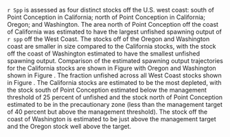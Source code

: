 
`r Spp` is assessed as four distinct stocks off the U.S. west coast: south of Point Conception in California; north of Point Conception in California; Oregon; and Washington. The area north of Point Conception off the coast of California was estimated to have the largest unfished spawning output of `r spp` off the West Coast. The stocks off of the Oregon and Washington coast are smaller in size compared to the California stocks, with the stock off the coast of Washington estimated to have the smallest unfished spawning output.  Comparison of the estimated spawning output trajectories for the California stocks are shown in Figure \ref{fig:ssb-ca-compare} with Oregon and Washington shown in Figure \ref{fig:ssb-orwa-compare}.  The fraction unfished across all West Coast stocks shown in Figure \ref{fig:depl-compare}. The California stocks are estimated to be the most depleted, with the stock south of Point Conception estimated below the management threshold of 25 percent of unfished and the stock north of Point Conception estimated to be in the precautionary zone (less than the management target of 40 percent but above the management threshold).  The stock off the coast of Washington is estimated to be just above the management target and the Oregon stock well above the target. 